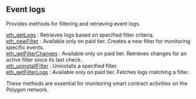 
<Meta
  title="Polygon event logs info | dRPC"
/>

## Event logs

Provides methods for filtering and retrieving event logs.

[eth_getLogs](/polygon-api/eventlogs/eth_getLogs) : Retrieves logs based on specified filter criteria.  \
[eth_newFilter](/polygon-api/eventlogs/eth_newFilter) : Available only on paid tier. Creates a new filter for monitoring specific events. \
[eth_getFilterChanges](/polygon-api/eventlogs/eth_getFilterChanges) : Available only on paid tier. Retrieves changes for an active filter since its last check.  \
[eth_uninstallFilter](/polygon-api/eventlogs/eth_uninstallFilter) : Uninstalls a specified filter.  \
[eth_getFilterLogs](/polygon-api/eventlogs/eth_getFilterLogs) : Available only on paid tier. Fetches logs matching a filter.

These methods are essential for monitoring smart contract activities on the Polygon network.

<Space h={16} />
<GetStarted />